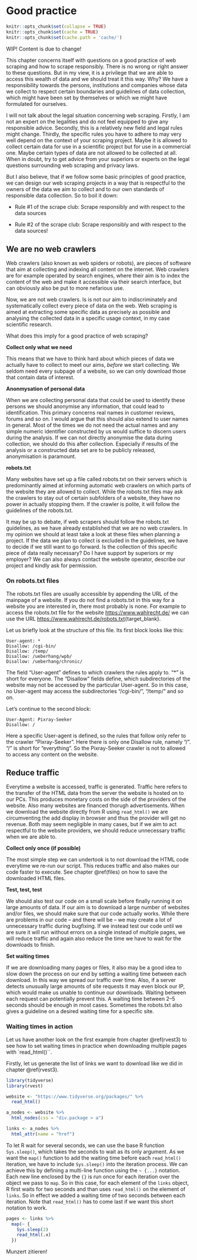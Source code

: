 # Good practice {#good_practice}

``` r
knitr::opts_chunk$set(collapse = TRUE)
knitr::opts_chunk$set(cache = TRUE)
knitr::opts_chunk$set(cache.path = 'cache/')
```

WIP! Content is due to change!


This chapter concerns itself with questions on a good practice of web scraping
and how to scrape responsibly. There is no wrong or right answer to these
questions. But in my view, it is a privilege that we are able to access this
wealth of data and we should treat it this way. Why? We have a responsibility
towards the persons, institutions and companies whose data we collect to respect
certain boundaries and guidelines of data collection, which might have been set
by themselves or which we might have formulated for ourselves. 

I will not talk about the legal situation concerning web scraping. Firstly, I am
not an expert on the legalities and do not feel equipped to give any responsible
advice. Secondly, this is a relatively new field and legal rules might change.
Thirdly, the specific rules you have to adhere to may very well depend on the
context of your scraping project. Maybe it is allowed to collect certain data
for use in a scientific project but for use in a commercial one. Maybe certain
types of data are not allowed to be collected at all. When in doubt, try to get
advice from your superiors or experts on the legal questions surrounding web
scraping and privacy laws.

But I also believe, that if we follow some basic principles of good practice, we
can design our web scraping projects in a way that is respectful to the owners
of the data we aim to collect and to our own standards of responsible data
collection. So to boil it down:

* Rule #1 of the scrape club: Scrape responsibly and with respect to the data
sources

* Rule #2 of the scrape club: Scrape responsibly and with respect to the data
sources!


## We are no web crawlers

Web crawlers (also known as web spiders or robots), are pieces of software that
aim at collecting and indexing all content on the internet. Web crawlers are for
example operated by search engines, where their aim is to index the content of
the web and make it accessible via their search interface, but can obviously
also be put to more nefarious use. 

Now, we are not web crawlers. Is is not our aim to indiscriminately and
systematically collect every piece of data on the web. Web scraping is aimed at
extracting some specific data as precisely as possible and analysing the
collected data in a specific usage context, in my case scientific research.

What does this imply for a good practice of web scraping?

**Collect only what we need**

This means that we have to think hard about which pieces of data we actually
have to collect to meet our aims, *before* we start collecting. We seldom need
every subpage of a website, so we can only download those that contain data of
interest.

**Anonmysation of personal data**

When we are collecting personal data that could be used to identify these
persons we should anonymise any information, that could lead to identification.
This primary concerns real names in customer reviews, forums and so on. I would
argue that this should also extend to user names in general. Most of the times
we do not need the actual names and any simple numeric identifier constructed by
us would suffice to discern users during the analysis. If we can not directly
anonymise the data during collection, we should do this after collection.
Especially if results of the analysis or a constructed data set are to be
publicly released, anonymisation is paramount.

**robots.txt**

Many websites have set up a file called robots.txt on their servers which is
predominantly aimed at informing automatic web crawlers on which parts of the
website they are allowed to collect. While the robots.txt files may ask the
crawlers to stay out of certain subfolders of a website, they have no power in
actually stopping them. If the crawler is polite, it will follow the guidelines
of the robots.txt.

It may be up to debate, if web scrapers should follow the robots.txt guidelines,
as we have already established that we are no web crawlers. In my opinion we
should at least take a look at these files when planning a project. If the data
we plan to collect is excluded in the guidelines, we have to decide if we still
want to go forward. Is the collection of this specific piece of data really
necessary? Do I have support by superiors or my employer? We can also always
contact the website operator, describe our project and kindly ask for
permission.

### On robots.txt files

The robots.txt files are usually accessible by appending the URL of the mainpage
of a website. If you do not find a robots.txt in this way for a website you are
interested in, there most probably is none. For example to access the robots.txt
file for the website <https://www.wahlrecht.de/>{target=_blank} we can use the
URL <https://www.wahlrecht.de/robots.txt>{target_blank}. 

Let us briefly look at the structure of this file. Its first block looks like
this:

```
User-agent: *
Disallow: /cgi-bin/
Disallow: /temp/
Disallow: /ueberhang/wpb/
Disallow: /ueberhang/chronic/
```

The field "User-agent" defines to which crawlers the rules apply to. "*" is
short for everyone. The "Disallow" fields define, which subdirectories of the
website may not be accessed by the particular User-agent. So in this case,
no User-agent may access the subdirectories "/cgi-bin/", "/temp/" and so on.

Let's continue to the second block:

```
User-Agent: Pixray-Seeker
Disallow: /
```

Here a specific User-agent is defined, so the rules that follow only refer to
the crawler "Pixray-Seeker". Here there is only one Disallow rule, namely "/".
"/" is short for "everything". So the Pixray-Seeker crawler is not to allowed to
access any content on the website. 


## Reduce traffic

Everytime a website is accessed, traffic is generated. Traffic here refers to
the transfer of the HTML data from the server the website is hosted on to our
PCs. This produces monetary costs on the side of the providers of the website.
Also many websites are financed thorugh advertisements. When we download the
website directly from R using `read_html()` we are circumventing the add
display in browser and thus the provider will get no revenue. Both may
seem negligible in many cases, but if we aim to act respectful to the
website providers, we should reduce unnecessary traffic when we are able to.

**Collect only once (if possible)**

The most simple step we can undertook is to not download the HTML code everytime
we re-run our script. This reduces traffic and also makes our code faster to
execute. See chapter \@ref(files) on how to save the downloaded HTML files.

**Test, test, test**

We should also test our code on a small scale before finally running it on large
amounts of data. If our aim is to download a large number of websites and/or
files, we should make sure that our code actually works. While there are
problems in our code -- and there will be -- we may create a lot of unnecessary
traffic during bugfixing. If we instead test our code until we are sure it will
run without errors on a single instead of multiple pages, we will reduce traffic
and again also reduce the time we have to wait for the downloads to finish.

**Set waiting times**

If we are downloading many pages or files, it also may be a good idea to slow
down the process on our end by setting a waiting time between each download. In
this way we spread our traffic over time. Also, if a server detects unusually
large amounts of site requests it may even block our IP, which would make us
unable to continue our downloads. Waiting between each request can potentially
prevent this. A waiting time between 2--5 seconds should be enough in most
cases. Sometimes the robots.txt also gives a guideline on a desired waiting
time for a specific site.

### Waiting times in action

Let us have another look on the first example from chapter \@ref(rvest3) to see
how to set waiting times in practice when downloading multiple pages with
`read_html()``.

Firstly, let us generate the list of links we want to download like we did in
chapter \@ref(rvest3).

``` r
library(tidyverse)
library(rvest)

website <- "https://www.tidyverse.org/packages/" %>% 
  read_html()

a_nodes <- website %>% 
  html_nodes(css = "div.package > a")

links <- a_nodes %>%
  html_attr(name = "href")
```

To let R wait for several seconds, we can use the base R function `Sys.sleep()`,
which takes the seconds to wait as its only argument. As we want the `map()`
function to add the waiting time before each `read_html()` iteration, we have
to include `Sys.sleep()` into the iteration process. We can achieve this by
defining a multi-line function using the `~ {...}` notation. Each new line
enclosed by the `{}` is run once for each iteration over the object we pass to
`map`. So in this case, for each element of the `links` object, R first waits
for two seconds and than uses `read_html()` on the element of `links`. So in
effect we added a waiting time of two seconds between each iteration. Note that
`read_html()` has to come last if we want this short notation to work.

``` r
pages <- links %>% 
  map(~ {
    Sys.sleep(2)
    read_html(.x)
  })
```


Munzert zitieren!
